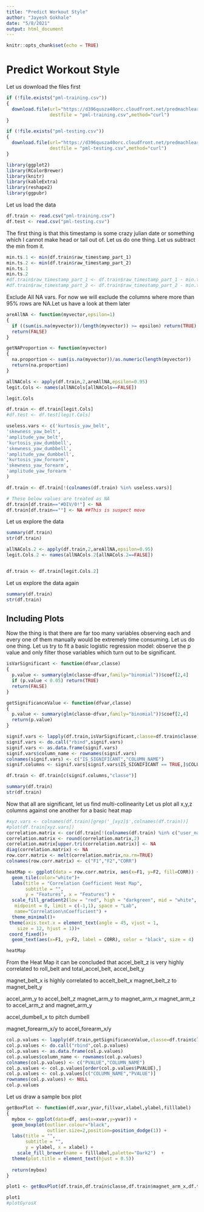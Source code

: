 ```yaml
---
title: "Predict Workout Style"
author: "Jayesh Gokhale"
date: "5/8/2021"
output: html_document
---
```


```r
knitr::opts_chunk$set(echo = TRUE)
```

# Predict Workout Style

Let us download the files first
```r
if (!file.exists("pml-training.csv"))
{
  download.file(url="https://d396qusza40orc.cloudfront.net/predmachlearn/pml-training.csv",
                destfile = "pml-training.csv",method="curl")
}

if (!file.exists("pml-testing.csv"))
{
  download.file(url="https://d396qusza40orc.cloudfront.net/predmachlearn/pml-testing.csv",
                destfile = "pml-testing.csv",method="curl")
}
```

```r
library(ggplot2)
library(RColorBrewer)
library(knitr)
library(kableExtra)
library(reshape2)
library(ggpubr)
```

Let us load the data
```r
df.train <- read.csv("pml-training.csv")
df.test <- read.csv("pml-testing.csv")
```

The first thing is that this timestamp is some crazy julian date or something which I cannot make head or tail out of. Let us do one thing. Let us subtract the min from it.

```r
min.ts.1 <- min(df.train$raw_timestamp_part_1)
min.ts.2 <- min(df.train$raw_timestamp_part_2)
min.ts.1
min.ts.2
#df.train$raw_timestamp_part_1 <- df.train$raw_timestamp_part_1 - min.ts.1
#df.train$raw_timestamp_part_2 <- df.train$raw_timestamp_part_2 - min.ts.2
```


Exclude All NA vars. For now we will exclude the columns where more than 95% rows are NA.Let us have a look at them later
```r
areAllNA <- function(myvector,epsilon=1)
{
  if ((sum(is.na(myvector))/length(myvector)) >= epsilon) return(TRUE)
  return(FALSE)
}

getNAProportion <- function(myvector)
{
  na.proportion <- sum(is.na(myvector))/as.numeric(length(myvector))
  return(na.proportion)
}

allNACols <- apply(df.train,2,areAllNA,epsilon=0.95)
legit.Cols <- names(allNACols[allNACols==FALSE])

legit.Cols

df.train <- df.train[legit.Cols]
#df.test <- df.test[legit.Cols]
```

```r
useless.vars <- c('kurtosis_yaw_belt',
'skewness_yaw_belt',
'amplitude_yaw_belt',
'kurtosis_yaw_dumbbell',
'skewness_yaw_dumbbell',
'amplitude_yaw_dumbbell',
'kurtosis_yaw_forearm',
'skewness_yaw_forearm',
'amplitude_yaw_forearm '
)

df.train <- df.train[!(colnames(df.train) %in% useless.vars)]

# These below values are treated as NA
df.train[df.train=="#DIV/0!"] <- NA
df.train[df.train==""] <- NA ##This is suspect move
```

Let us explore the data
```r
summary(df.train)
str(df.train)
```

```r
allNACols.2 <- apply(df.train,2,areAllNA,epsilon=0.95)
legit.Cols.2 <- names(allNACols.2[allNACols.2==FALSE])


df.train <- df.train[legit.Cols.2]
```

Let us explore the data again
```r
summary(df.train)
str(df.train)
```

## Including Plots




Now the thing is that there are far too many variables observing each and every one of them manually would be extremely time consuming. Let us do one thing. Let us try to fit a basic logistic regression model: observe the p value and only filter those variables which turn out to be significant.

```r
isVarSignificant <- function(dfvar,classe)
{
  p.value <- summary(glm(classe~dfvar,family="binomial"))$coef[2,4]
  if (p.value < 0.05) return(TRUE)
  return(FALSE)
}

getSignificanceValue <- function(dfvar,classe)
{
  p.value <- summary(glm(classe~dfvar,family="binomial"))$coef[2,4]
  return(p.value)
}

signif.vars <- lapply(df.train,isVarSignificant,classe=df.train$classe)
signif.vars <- do.call("rbind",signif.vars)
signif.vars <- as.data.frame(signif.vars)
signif.vars$column_name <- rownames(signif.vars)
colnames(signif.vars) <- c("IS_SIGNIFICANT","COLUMN_NAME")
signif.columns <- signif.vars[signif.vars$IS_SIGNIFICANT == TRUE,]$COLUMN_NAME

df.train <- df.train[c(signif.columns,"classe")]
```

```r
summary(df.train)
str(df.train)
```

Now that all are significant, let us find multi-collinearity
Let us plot all x,y,z columns against one another for a basic heat map
```r
#xyz.vars <- colnames(df.train)[grep('_[xyz]$',colnames(df.train))]
#plot(df.train[xyz.vars])
correlation.matrix <- cor(df.train[!(colnames(df.train) %in% c("user_name","classe"))])
correlation.matrix <- round(correlation.matrix,2)
correlation.matrix[upper.tri(correlation.matrix)] <- NA
diag(correlation.matrix) <- NA
row.corr.matrix <- melt(correlation.matrix,na.rm=TRUE)
colnames(row.corr.matrix) <- c("F1","F2","CORR")

heatMap <- ggplot(data = row.corr.matrix, aes(x=F1, y=F2, fill=CORR)) + 
  geom_tile(color="white")+
  labs(title = "Correlation Coefficient Heat Map",
       subtitle = "",
       y = "Features", x = "Features") + 
  scale_fill_gradient2(low = "red", high = "darkgreen", mid = "white", 
   midpoint = 0, limit = c(-1,1), space = "Lab", 
   name="Correlation\nCoefficient") +
  theme_minimal()+ 
 theme(axis.text.x = element_text(angle = 45, vjust = 1, 
    size = 12, hjust = 1))+
 coord_fixed()+
  geom_text(aes(x=F1, y=F2, label = CORR), color = "black", size = 4)

heatMap
```
From the Heat Map it can be concluded that accel_belt_z is very highly correlated to roll_belt and total_accel_belt, accel_belt_y

magnet_belt_x is highly correlated to accelt_belt_x
magnet_belt_z to magnet_belt_y

accel_arm_y to accel_belt_z
magnet_arm_y to magnet_arm_x
magnet_arm_z to accel_arm_z and magnet_arm_y

accel_dumbell_x to pitch dumbell

magnet_forearm_x/y to accel_forearm_x/y


```r
col.p.values <- lapply(df.train,getSignificanceValue,classe=df.train$classe)
col.p.values <- do.call("rbind",col.p.values)
col.p.values <- as.data.frame(col.p.values)
col.p.values$column_name <- rownames(col.p.values)
colnames(col.p.values) <- c("PVALUE","COLUMN_NAME")
col.p.values <- col.p.values[order(col.p.values$PVALUE),]
col.p.values <- col.p.values[c("COLUMN_NAME","PVALUE")]
rownames(col.p.values) <- NULL
col.p.values
```


Let us draw a sample box plot
```r
getBoxPlot <- function(df,xvar,yvar,fillvar,xlabel,ylabel,filllabel)
{
  mybox <- ggplot(data=df, aes(x=xvar,y=yvar)) +
  geom_boxplot(outlier.colour="black", 
               outlier.size=2,position=position_dodge(1)) + 
  labs(title = "",
       subtitle = "",
       y = ylabel, x = xlabel) +
    scale_fill_brewer(name = filllabel,palette="Dark2")  +
  theme(plot.title = element_text(hjust = 0.5)) 
  
  return(mybox)
}

plot1 <- getBoxPlot(df.train,df.train$classe,df.train$magnet_arm_x,df.train$user_name,"Class","magnet_arm_x","User")

plot1
#plotGyrosX
```

